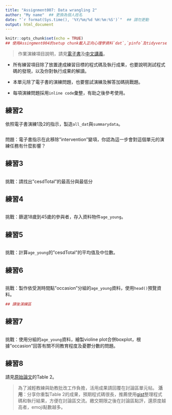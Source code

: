 ```yaml
---
title: "Assignment007: Data wrangling 2"
author: "My name"  ## 更換為個人姓名
date: "`r format(Sys.time(), '%Y/%m/%d %H:%m:%S')`"  ## 請勿更動
output: html_document
---
```


```r
knitr::opts_chunk$set(echo = TRUE)
## 使用Assingment004的setup chunk載入正向心理學資料`dat`,`pinfo`及tidyverse套件

```


> 作業演練項目說明，請見[電子書](https://rstat-project.github.io/ug1-practical/data-wrangling-2.html)及[中文講義](https://rstat-project.github.io/ug-tactic/%E9%80%B1-06_%E8%B3%87%E6%96%99%E6%B8%85%E7%90%86%E6%8A%80%E5%B7%A7%E4%B8%8B.html)。

- 所有練習項目除了放置達成練習目標的程式碼及執行成果，也要說明測試程式碼的發現，以及你對執行成果的解讀。

- 本單元除了電子書的演練問題，也要嘗試演練及解答加碼挑戰題。

- 每項演練問題採用`inline code`彙整，有助之後參考使用。

## 練習2

依照電子書演練1及2的指示，製造`all_dat`與`summarydata`。

```r

```

問題：電子書指示在此移除"intervention"變項，你認為這一步會對這個單元的演練任務有什麼影響？

## 練習3

```r

```

挑戰：請找出"cesdTotal"的最高分與最低分

## 練習4

```r

```

挑戰：篩選18歲到45歲的參與者，存入資料物件`age_young`。


## 練習5

```r

```

挑戰：計算`age_young`的"cesdTotal"的平均值及中位數。


## 練習6

```r

```

挑戰：製作依受測時間點"occasion"分組的`age_young`資料，使用`head()`預覽資料。


```r
## 課後演練區
```



## 練習7


```r

```

挑戰：使用分組的`age_young`資料，繪製violine plot合併boxplot，根據"occasion"回答有關不同教育程度及憂鬱分數的問題。


## 練習8

請見[原始論文](WebBased Positive Psychology Interventions A Reexamination of Effectiveness(xuebalib.com).pdf)的Table 2。

> 為了減輕教練與助教批改工作負擔，活用成果請回覆在討論區單元帖。
> **活用**：分享你重製Table 2的成果，預期程式碼很長，推薦使用[gist](https://gist.github.com/)整理程式碼和執行結果，方便在討論區交流。繳交期限之後在討論區點評，還原度越高者，emoji點數越多。


